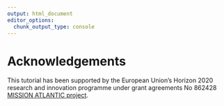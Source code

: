 ```yaml
---
output: html_document
editor_options: 
  chunk_output_type: console
---
```

# Acknowledgements

This tutorial has been supported by the European Union’s Horizon 2020 research and innovation programme under grant agreements No 862428 [MISSION ATLANTIC project](https://missionatlantic.eu/).